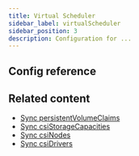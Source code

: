 ```yaml
---
title: Virtual Scheduler
sidebar_label: virtualScheduler
sidebar_position: 3
description: Configuration for ...
---
```



<VirtualScheduler/>

## Config reference

<Enabled/>


## Related content

- [Sync persistentVolumeClaims](/vcluster/vcluster-yaml/sync/to-host/storage/persistent-volume-claims.mdx)
- [Sync csiStorageCapacities](/vcluster/vcluster-yaml/sync/from-host/csi-storage-capacities.mdx)
- [Sync csiNodes](/vcluster/vcluster-yaml/sync/from-host/csi-nodes.mdx)
- [Sync csiDrivers](/vcluster/vcluster-yaml/sync/from-host/csi-drivers.mdx)